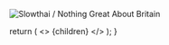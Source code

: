 <Column colMd={4} colLg={4} noGutterMdLeft>
<ArticleCard
  title="Slowthai / Nothing Great About Britain"
  href="http://planetky.com/slowthai1.htm"
  actionIcon="arrowRight"
>

![Slowthai / Nothing Great About Britain](http://planetky.com/gif/slowthai1L.jpg)

</ArticleCard>
</Column>

<!-- This default export overrides the default layout ensuring -->
<!--  that the FAQ component isn't wrapped by other elements -->
  return (
    <>
      {children}
    </>
  );
}